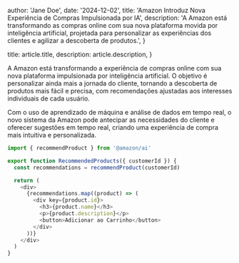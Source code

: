 
  author: 'Jane Doe',
  date: '2024-12-02',
  title: 'Amazon Introduz Nova Experiência de Compras Impulsionada por IA',
  description:
    'A Amazon está transformando as compras online com sua nova plataforma movida por inteligência artificial, projetada para personalizar as experiências dos clientes e agilizar a descoberta de produtos.',
}

  title: article.title,
  description: article.description,
}


A Amazon está transformando a experiência de compras online com sua nova plataforma impulsionada por inteligência artificial. O objetivo é personalizar ainda mais a jornada do cliente, tornando a descoberta de produtos mais fácil e precisa, com recomendações ajustadas aos interesses individuais de cada usuário.

Com o uso de aprendizado de máquina e análise de dados em tempo real, o novo sistema da Amazon pode antecipar as necessidades do cliente e oferecer sugestões em tempo real, criando uma experiência de compra mais intuitiva e personalizada.

```js
import { recommendProduct } from '@amazon/ai'

export function RecommendedProducts({ customerId }) {
  const recommendations = recommendProduct(customerId)

  return (
    <div>
      {recommendations.map((product) => (
        <div key={product.id}>
          <h3>{product.name}</h3>
          <p>{product.description}</p>
          <button>Adicionar ao Carrinho</button>
        </div>
      ))}
    </div>
  )
}
```
